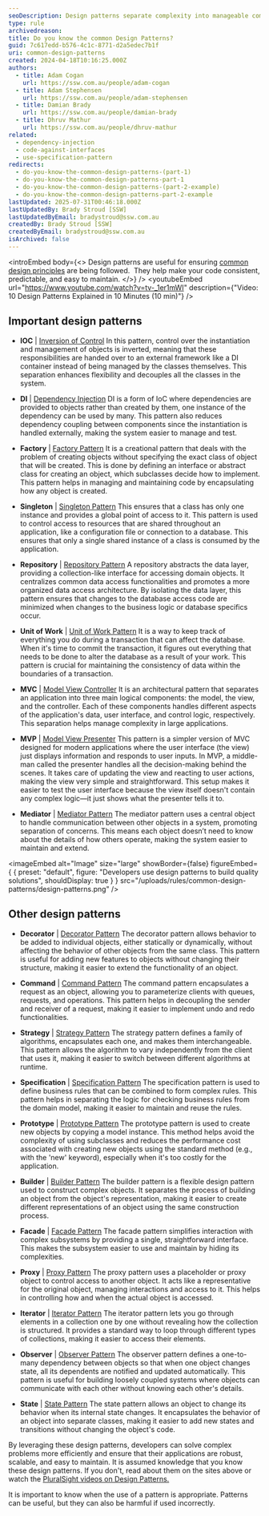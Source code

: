 ```yaml
---
seoDescription: Design patterns separate complexity into manageable components, improving application maintainability and scalability.
type: rule
archivedreason:
title: Do you know the common Design Patterns?
guid: 7c617edd-b576-4c1c-8771-d2a5edec7b1f
uri: common-design-patterns
created: 2024-04-18T10:16:25.000Z
authors:
  - title: Adam Cogan
    url: https://ssw.com.au/people/adam-cogan
  - title: Adam Stephensen
    url: https://ssw.com.au/people/adam-stephensen
  - title: Damian Brady
    url: https://ssw.com.au/people/damian-brady
  - title: Dhruv Mathur
    url: https://ssw.com.au/people/dhruv-mathur
related:
  - dependency-injection
  - code-against-interfaces
  - use-specification-pattern
redirects:
  - do-you-know-the-common-design-patterns-(part-1)
  - do-you-know-the-common-design-patterns-part-1
  - do-you-know-the-common-design-patterns-(part-2-example)
  - do-you-know-the-common-design-patterns-part-2-example
lastUpdated: 2025-07-31T00:46:18.000Z
lastUpdatedBy: Brady Stroud [SSW]
lastUpdatedByEmail: bradystroud@ssw.com.au
createdBy: Brady Stroud [SSW]
createdByEmail: bradystroud@ssw.com.au
isArchived: false
---
```


<introEmbed
  body={<>
Design patterns are useful for ensuring [common design principles](/do-you-know-the-common-design-principles-part-1) are being followed.  They help make your code consistent, predictable, and easy to maintain.
  </>}
/>
<youtubeEmbed url="https://www.youtube.com/watch?v=tv-_1er1mWI" description={"Video: 10 Design Patterns Explained in 10 Minutes (10 min)"} />

## Important design patterns

* **IOC** | [Inversion of Control](http://en.wikipedia.org/wiki/Inversion_of_control)
  In this pattern, control over the instantiation and management of objects is inverted, meaning that these responsibilities are handed over to an external framework like a DI container instead of being managed by the classes themselves. This separation enhances flexibility and decouples all the classes in the system.

* **DI** | [Dependency Injection](/dependency-injection)
  DI is a form of IoC where dependencies are provided to objects rather than created by them, one instance of the dependency can be used by many. This pattern also reduces dependency coupling between components since the instantiation is handled externally, making the system easier to manage and test.

* **Factory** | [Factory Pattern](http://en.wikipedia.org/wiki/Factory_pattern)
  It is a creational pattern that deals with the problem of creating objects without specifying the exact class of object that will be created. This is done by defining an interface or abstract class for creating an object, which subclasses decide how to implement. This pattern helps in managing and maintaining code by encapsulating how any object is created.

* **Singleton** | [Singleton Pattern](http://en.wikipedia.org/wiki/Singleton_pattern)
  This ensures that a class has only one instance and provides a global point of access to it. This pattern is used to control access to resources that are shared throughout an application, like a configuration file or connection to a database. This ensures that only a single shared instance of a class is consumed by the application.

* **Repository** | [Repository Pattern](http://msdn.microsoft.com/en-us/library/ff649690.aspx?WT.mc_id=AZ-MVP-33518)
  A repository abstracts the data layer, providing a collection-like interface for accessing domain objects. It centralizes common data access functionalities and promotes a more organized data access architecture. By isolating the data layer, this pattern ensures that changes to the database access code are minimized when changes to the business logic or database specifics occur.

* **Unit of Work** | [Unit of Work Pattern](http://msdn.microsoft.com/en-us/magazine/dd882510.aspx?WT.mc_id=AZ-MVP-33518)
  It is a way to keep track of everything you do during a transaction that can affect the database. When it's time to commit the transaction, it figures out everything that needs to be done to alter the database as a result of your work. This pattern is crucial for maintaining the consistency of data within the boundaries of a transaction.

* **MVC** | [Model View Controller](http://en.wikipedia.org/wiki/Model%e2%80%93view%e2%80%93controller)
  It is an architectural pattern that separates an application into three main logical components: the model, the view, and the controller. Each of these components handles different aspects of the application's data, user interface, and control logic, respectively. This separation helps manage complexity in large applications.

* **MVP** | [Model View Presenter](http://en.wikipedia.org/wiki/Model_View_Presenter)
  This pattern is a simpler version of MVC designed for modern applications where the user interface (the view) just displays information and responds to user inputs. In MVP, a middle-man called the presenter handles all the decision-making behind the scenes. It takes care of updating the view and reacting to user actions, making the view very simple and straightforward. This setup makes it easier to test the user interface because the view itself doesn't contain any complex logic—it just shows what the presenter tells it to.

* **Mediator** | [Mediator Pattern](http://en.wikipedia.org/wiki/Mediator_pattern)
  The mediator pattern uses a central object to handle communication between other objects in a system, promoting separation of concerns. This means each object doesn’t need to know about the details of how others operate, making the system easier to maintain and extend.


<imageEmbed
  alt="Image"
  size="large"
  showBorder={false}
  figureEmbed={ {
    preset: "default",
    figure: "Developers use design patterns to build quality solutions",
    shouldDisplay: true
  } }
  src="/uploads/rules/common-design-patterns/design-patterns.png"
/>

## Other design patterns

* **Decorator** | [Decorator Pattern](http://en.wikipedia.org/wiki/Decorator_pattern)
  The decorator pattern allows behavior to be added to individual objects, either statically or dynamically, without affecting the behavior of other objects from the same class. This pattern is useful for adding new features to objects without changing their structure, making it easier to extend the functionality of an object.

* **Command** | [Command Pattern](http://en.wikipedia.org/wiki/Command_pattern)
  The command pattern encapsulates a request as an object, allowing you to parameterize clients with queues, requests, and operations. This pattern helps in decoupling the sender and receiver of a request, making it easier to implement undo and redo functionalities.

* **Strategy** | [Strategy Pattern](http://en.wikipedia.org/wiki/Strategy_pattern)
  The strategy pattern defines a family of algorithms, encapsulates each one, and makes them interchangeable. This pattern allows the algorithm to vary independently from the client that uses it, making it easier to switch between different algorithms at runtime.

* **Specification** | [Specification Pattern](http://en.wikipedia.org/wiki/Specification_pattern)
  The specification pattern is used to define business rules that can be combined to form complex rules. This pattern helps in separating the logic for checking business rules from the domain model, making it easier to maintain and reuse the rules.

* **Prototype** | [Prototype Pattern](http://en.wikipedia.org/wiki/Prototype_pattern)
  The prototype pattern is used to create new objects by copying a model instance. This method helps avoid the complexity of using subclasses and reduces the performance cost associated with creating new objects using the standard method (e.g., with the 'new' keyword), especially when it's too costly for the application.

* **Builder** | [Builder Pattern](http://en.wikipedia.org/wiki/Builder_pattern)
  The builder pattern is a flexible design pattern used to construct complex objects. It separates the process of building an object from the object's representation, making it easier to create different representations of an object using the same construction process.

* **Facade** | [Facade Pattern](http://en.wikipedia.org/wiki/Facade_pattern)
  The facade pattern simplifies interaction with complex subsystems by providing a single, straightforward interface. This makes the subsystem easier to use and maintain by hiding its complexities.

* **Proxy** | [Proxy Pattern](http://en.wikipedia.org/wiki/Proxy_pattern)
  The proxy pattern uses a placeholder or proxy object to control access to another object. It acts like a representative for the original object, managing interactions and access to it. This helps in controlling how and when the actual object is accessed.

* **Iterator** | [Iterator Pattern](http://en.wikipedia.org/wiki/Iterator_pattern)
  The iterator pattern lets you go through elements in a collection one by one without revealing how the collection is structured. It provides a standard way to loop through different types of collections, making it easier to access their elements.

* **Observer** | [Observer Pattern](http://en.wikipedia.org/wiki/Observer_pattern)
  The observer pattern defines a one-to-many dependency between objects so that when one object changes state, all its dependents are notified and updated automatically. This pattern is useful for building loosely coupled systems where objects can communicate with each other without knowing each other's details.

* **State** | [State Pattern](http://en.wikipedia.org/wiki/State_pattern)
  The state pattern allows an object to change its behavior when its internal state changes. It encapsulates the behavior of an object into separate classes, making it easier to add new states and transitions without changing the object's code.

By leveraging these design patterns, developers can solve complex problems more efficiently and ensure that their applications are robust, scalable, and easy to maintain. It is assumed knowledge that you know these design patterns. If you don't, read about them on the sites above or watch the [PluralSight videos on Design Patterns.](https://www.pluralsight.com/paths/design-patterns-in-c)

It is important to know when the use of a pattern is appropriate. Patterns can be useful, but they can also be harmful if used incorrectly.
